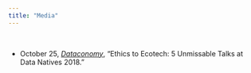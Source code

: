 ```yaml
---
title: "Media"
---
```


&nbsp;

- October 25, [*Dataconomy*](http://dataconomy.com/2018/10/data-natives-2018-best-talks/), "Ethics to Ecotech: 5 Unmissable Talks at Data Natives 2018."